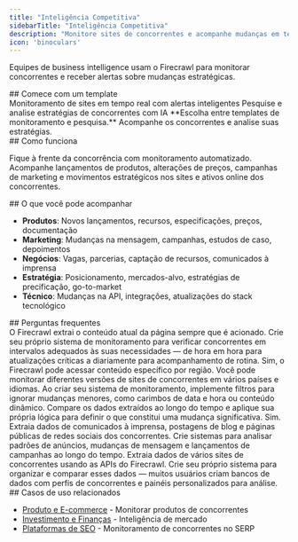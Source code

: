 ```yaml
---
title: "Inteligência Competitiva"
sidebarTitle: "Inteligência Competitiva"
description: "Monitore sites de concorrentes e acompanhe mudanças em tempo real"
icon: 'binoculars'
---
```


Equipes de business intelligence usam o Firecrawl para monitorar concorrentes e receber alertas sobre mudanças estratégicas.

<div id="start-with-a-template">
  ## Comece com um template
</div>

<CardGroup cols={2}>
  <Card title="Firecrawl Observer" icon="github" href="https://github.com/mendableai/firecrawl-observer">
    Monitoramento de sites em tempo real com alertas inteligentes
  </Card>

  <Card title="Fireplexity" icon="github" href="https://github.com/mendableai/fireplexity">
    Pesquise e analise estratégias de concorrentes com IA
  </Card>
</CardGroup>

<Note>
  **Escolha entre templates de monitoramento e pesquisa.** Acompanhe os concorrentes e analise suas estratégias.
</Note>

<div id="how-it-works">
  ## Como funciona
</div>

Fique à frente da concorrência com monitoramento automatizado. Acompanhe lançamentos de produtos, alterações de preços, campanhas de marketing e movimentos estratégicos nos sites e ativos online dos concorrentes.

<div id="what-you-can-track">
  ## O que você pode acompanhar
</div>

* **Produtos**: Novos lançamentos, recursos, especificações, preços, documentação
* **Marketing**: Mudanças na mensagem, campanhas, estudos de caso, depoimentos
* **Negócios**: Vagas, parcerias, captação de recursos, comunicados à imprensa
* **Estratégia**: Posicionamento, mercados-alvo, estratégias de precificação, go-to-market
* **Técnico**: Mudanças na API, integrações, atualizações do stack tecnológico

<div id="faqs">
  ## Perguntas frequentes
</div>

<AccordionGroup>
  <Accordion title="Com que rapidez posso detectar mudanças?">
    O Firecrawl extrai o conteúdo atual da página sempre que é acionado. Crie seu próprio sistema de monitoramento para verificar concorrentes em intervalos adequados às suas necessidades — de hora em hora para atualizações críticas a diariamente para acompanhamento de rotina.
  </Accordion>

  <Accordion title="Posso monitorar concorrentes em diferentes regiões?">
    Sim, o Firecrawl pode acessar conteúdo específico por região. Você pode monitorar diferentes versões de sites de concorrentes em vários países e idiomas.
  </Accordion>

  <Accordion title="Como evito alertas de falso positivo?">
    Ao criar seu sistema de monitoramento, implemente filtros para ignorar mudanças menores, como carimbos de data e hora ou conteúdo dinâmico. Compare os dados extraídos ao longo do tempo e aplique sua própria lógica para definir o que constitui uma mudança significativa.
  </Accordion>

  <Accordion title="Posso acompanhar redes sociais e ações de PR dos concorrentes?">
    Sim. Extraia dados de comunicados à imprensa, postagens de blog e páginas públicas de redes sociais dos concorrentes. Crie sistemas para analisar padrões de anúncios, mudanças de mensagem e lançamentos de campanhas ao longo do tempo.
  </Accordion>

  <Accordion title="Como organizo as informações sobre vários concorrentes?">
    Extraia dados de vários sites de concorrentes usando as APIs do Firecrawl. Crie seu próprio sistema para organizar e comparar esses dados — muitos usuários criam bancos de dados com perfis de concorrentes e painéis personalizados para análise.
  </Accordion>
</AccordionGroup>

<div id="related-use-cases">
  ## Casos de uso relacionados
</div>

* [Produto e E-commerce](/pt-BR/use-cases/product-ecommerce) - Monitorar produtos de concorrentes
* [Investimento e Finanças](/pt-BR/use-cases/investment-finance) - Inteligência de mercado
* [Plataformas de SEO](/pt-BR/use-cases/seo-platforms) - Monitoramento de concorrentes no SERP